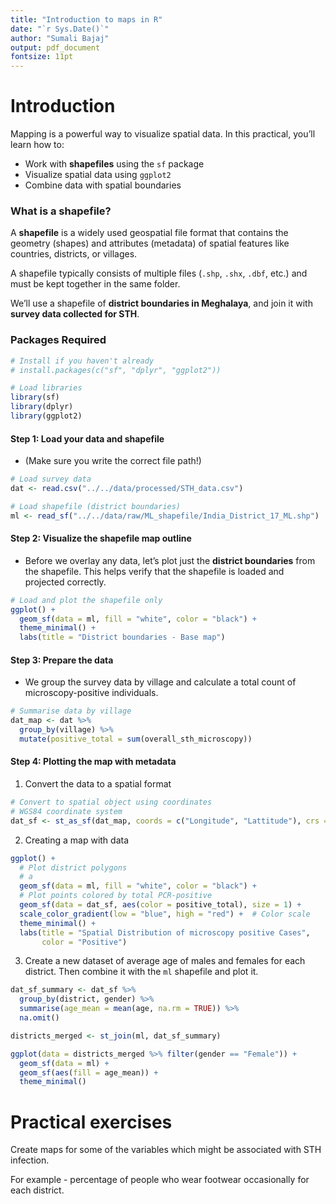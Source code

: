 ```yaml
---
title: "Introduction to maps in R"
date: "`r Sys.Date()`"
author: "Sumali Bajaj"
output: pdf_document
fontsize: 11pt
---
```


# Introduction

Mapping is a powerful way to visualize spatial data. In this practical, you'll learn how to:

- Work with **shapefiles** using the `sf` package
- Visualize spatial data using `ggplot2`
- Combine data with spatial boundaries


### What is a shapefile?

A **shapefile** is a widely used geospatial file format that contains the geometry (shapes) and attributes (metadata) of spatial features like countries, districts, or villages.

A shapefile typically consists of multiple files (`.shp`, `.shx`, `.dbf`, etc.) and must be kept together in the same folder.

We’ll use a shapefile of **district boundaries in Meghalaya**, and join it with **survey data collected for STH**.

### Packages Required

```r
# Install if you haven't already
# install.packages(c("sf", "dplyr", "ggplot2"))

# Load libraries
library(sf)
library(dplyr)
library(ggplot2)
```

#### Step 1: Load your data and shapefile

- (Make sure you write the correct file path!)

```r
# Load survey data
dat <- read.csv("../../data/processed/STH_data.csv")

# Load shapefile (district boundaries)
ml <- read_sf("../../data/raw/ML_shapefile/India_District_17_ML.shp")
```


#### Step 2: Visualize the shapefile map outline

- Before we overlay any data, let's plot just the **district boundaries** from the shapefile. This helps verify that the shapefile is loaded and projected correctly.

```r
# Load and plot the shapefile only
ggplot() +
  geom_sf(data = ml, fill = "white", color = "black") +
  theme_minimal() +
  labs(title = "District boundaries - Base map")
```


#### Step 3: Prepare the data

- We group the survey data by village and calculate a total count of microscopy-positive individuals.

```r
# Summarise data by village
dat_map <- dat %>%
  group_by(village) %>%
  mutate(positive_total = sum(overall_sth_microscopy))
```

#### Step 4: Plotting the map with metadata

1. Convert the data to a spatial format

```r
# Convert to spatial object using coordinates
# WGS84 coordinate system
dat_sf <- st_as_sf(dat_map, coords = c("Longitude", "Lattitude"), crs = 4326) 
```

2. Creating a map with data

```r
ggplot() +
  # Plot district polygons
  # a
  geom_sf(data = ml, fill = "white", color = "black") +
  # Plot points colored by total PCR-positive
  geom_sf(data = dat_sf, aes(color = positive_total), size = 1) + 
  scale_color_gradient(low = "blue", high = "red") +  # Color scale
  theme_minimal() +
  labs(title = "Spatial Distribution of microscopy positive Cases",
       color = "Positive")
```
3. Create a new dataset of average age of males and females for each district. Then combine it with the `ml` shapefile and plot it.

```r

dat_sf_summary <- dat_sf %>%
  group_by(district, gender) %>%
  summarise(age_mean = mean(age, na.rm = TRUE)) %>%
  na.omit()

districts_merged <- st_join(ml, dat_sf_summary)

ggplot(data = districts_merged %>% filter(gender == "Female")) +
  geom_sf(data = ml) +
  geom_sf(aes(fill = age_mean)) + 
  theme_minimal()

```


# Practical exercises

Create maps for some of the variables which might be associated with STH infection.

For example - percentage of people who wear footwear occasionally for each district.


